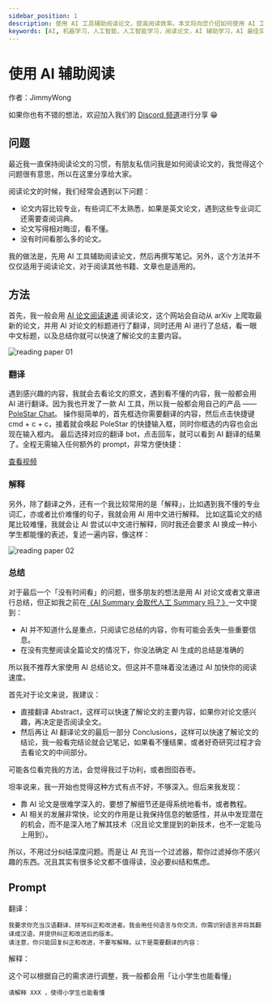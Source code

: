 ```yaml
---
sidebar_position: 1
description: 使用 AI 工具辅助阅读论文，提高阅读效率。本文将向您介绍如何使用 AI 工具来阅读论文，以及如何利用 PoleStar Chat 等工具来更好地理解论文内容。
keywords: [AI, 机器学习，人工智能，人工智能学习，阅读论文，AI 辅助学习，AI 最佳实践，AI user case, AI 应用案例，AI 应用场景，AI 应用实战，论文阅读，论文翻译，PoleStar Chat，阅读能力，阅读效率，阅读工具，阅读技巧，阅读方法]
---
```



# 使用 AI 辅助阅读

作者：JimmyWong

如果你也有不错的想法，欢迎加入我们的 [Discord 频道](https://discord.gg/B7Z7wjuUPg)进行分享 😁

## 问题

最近我一直保持阅读论文的习惯，有朋友私信问我是如何阅读论文的，我觉得这个问题很有意思，所以在这里分享给大家。

阅读论文的时候，我们经常会遇到以下问题：

- 论文内容比较专业，有些词汇不太熟悉，如果是英文论文，遇到这些专业词汇还需要查阅词典。
- 论文写得相对晦涩，看不懂。 
- 没有时间看那么多的论文。

我的做法是，先用 AI 工具辅助阅读论文，然后再撰写笔记。另外，这个方法并不仅仅适用于阅读论文，对于阅读其他书籍、文章也是适用的。

## 方法

首先，我一般会用 [AI 论文阅读速递](https://briefgpt.xyz/feed/top) 阅读论文，这个网站会自动从 arXiv 上爬取最新的论文，并用 AI 对论文的标题进行了翻译，同时还用 AI 进行了总结，看一眼中文标题，以及总结你就可以快速了解论文的主要内容。

![reading paper 01](../assets/img/reading-paper-01.png)

### 翻译

遇到感兴趣的内容，我就会去看论文的原文，遇到看不懂的内容，我一般都会用 AI 进行翻译。因为我也开发了一款 AI 工具，所以我一般都会用自己的产品 —— [PoleStar Chat](https://github.com/thinkingjimmy/PoleStarChat/releases)。
操作挺简单的，首先框选你需要翻译的内容，然后点击快捷键 cmd + c + c，接着就会唤起 PoleStar 的快捷输入框，同时你框选的内容也会出现在输入框内。
最后选择对应的翻译 bot，点击回车，就可以看到 AI 翻译的结果了。全程无需输入任何额外的 prompt，非常方便快捷：

<ReactPlayer width = '100%' playing controls url='https://youtu.be/axtY3pkYHIQ' />

[查看视频](https://youtu.be/axtY3pkYHIQ)

### 解释

另外，除了翻译之外，还有一个我比较常用的是「解释」，比如遇到我不懂的专业词汇，亦或者比价难懂的句子，我就会用 AI 用中文进行解释。
比如这篇论文的结尾比较难懂，我就会让 AI 尝试以中文进行解释，同时我还会要求 AI 换成一种小学生都能懂的表述，复述一遍内容，像这样：

![reading paper 02](../assets/img/reading-paper-02.png)

### 总结

对于最后一个「没有时间看」的问题，很多朋友的想法是用 AI 对论文或者文章进行总结，但正如我之前在[《AI Summary 会取代人工 Summary 吗？》](../../../insight/my-insight/will-AI-summary-replace-manual-summary.md)一文中提到：

- AI 并不知道什么是重点，只阅读它总结的内容，你有可能会丢失一些重要信息。
- 在没有完整阅读全篇论文的情况下，你没法确定 AI 生成的总结是准确的

所以我不推荐大家使用 AI 总结论文。但这并不意味着没法通过 AI 加快你的阅读速度。

首先对于论文来说，我建议：
- 直接翻译 Abstract，这样可以快速了解论文的主要内容，如果你对论文感兴趣，再决定是否阅读全文。
- 然后再让 AI 翻译论文的最后一部分 Conclusions，这样可以快速了解论文的结论，我一般看完结论就会记笔记，如果看不懂结果，或者好奇研究过程才会去看论文的中间部分。

可能各位看完我的方法，会觉得我过于功利，或者囫囵吞枣。

坦率说来，我一开始也觉得这种方式有点不好，不够深入。但后来我发现：
- 靠 AI 论文是很难学深入的，要想了解细节还是得系统地看书，或者教程。
- AI 相关的发展非常快，论文的作用是让我保持信息的敏感性，并从中发现潜在的机会，而不是深入地了解其技术（况且论文里提到的新技术，也不一定能马上用到）。

所以，不用过分纠结深度问题。而是让 AI 充当一个过滤器，帮你过滤掉你不感兴趣的东西。况且其实有很多论文都不值得读，没必要纠结和焦虑。


## Prompt

翻译：

```
我要求你充当汉语翻译、拼写纠正和改进者。我会用任何语言与你交流，你需识别语言并将其翻译成汉语，并提供纠正和改进后的版本。
请注意，你只能回复纠正和改进，不要写解释。以下是需要翻译的内容：
```

解释：

这个可以根据自己的需求进行调整，我一般都会用「让小学生也能看懂」

```
请解释 XXX ，使得小学生也能看懂
```